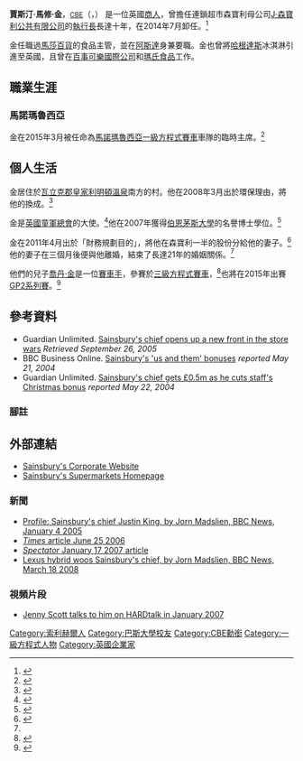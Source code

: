 {{noteTA
|1 = zh-hans:首席执行官; zh-hant:執行長; zh-cn:首席执行官; zh-hk:行政總裁; zh-tw:執行長; zh-mo:行政總裁;
}}
{{other people|賈斯汀·金}}
{{Infobox person
| name                      = 賈斯汀·金<br>Justin King
| image                     =
| caption                   =
| birth_name                = 賈斯汀·馬修·金
| birth_date                = {{Birth date and age|day=17|month=5|year=1961}}
| birth_place               = [[英格蘭|英格蘭]][[倫敦|倫敦]][[斯特普尼|斯特普尼]]{{Fact|time=2015-03-10T13:14:27+00:00}}
| death_date                =
| death_place               =
| death_cause               =
| residence                 = [[英格蘭|英格蘭]][[倫敦|倫敦]][[瓦立克郡|瓦立克郡]]{{le|哈伯里|Harbury}}
| nationality               = [[英國國籍法|英國]]
| ethnicity                 = [[白種英國人|白種英國人]]
| education                 = {{le|都鐸農莊文法學校|Tudor Grange Grammar School}}
| alma_mater                = {{le|索利赫尔中学六年级学校|Solihull Sixth Form College}}<br />[[巴斯大學|巴斯大學]]
| occupation                = [[實業家|商人]]
| years_active              = 1983年至今
| salary                    = 
| title                     = 曾為J·森寶利公共有限公司執行長
| term                      = 2004－2014年
| predecessor               = {{le|彼得·戴維斯 (商人)|Peter Davis (businessman)|彼得·戴維斯爵士}}（2004年）
| successor                 = {{le|麥克·庫佩|Mike Coupe}}（2014年）
| spouse                    = {{marriage|克萊爾·西蒙斯（Claire Simmons）|1990-05|2011-07}}（離婚）<ref name="Cohen">{{cite news | url=http://www.dailymail.co.uk/news/article-2017887/Sainsburys-boss-revealed-marriage-split-stock-exchange.html | location=London | work=Daily Mail | first=Tamara | last=Cohen | title=The Sainsbury's boss revealed marriage split on the Stock Exchange | date=2011-07-23 | accessdate=2015-03-10 | archive-date=2016-03-04 | archive-url=https://web.archive.org/web/20160304095936/http://www.dailymail.co.uk/news/article-2017887/Sainsburys-boss-revealed-marriage-split-stock-exchange.html | dead-url=no }}</ref>
}}

'''賈斯汀·馬修·金'''，<small>[[CBE|CBE]]</small>（{{lang-en|Justin Matthew King}}，{{bd|1961年|5月17日}}） 是一位英國[[實業家|商人]]，曾擔任連鎖超市森寶利母公司[[森寶利|J·森寶利公共有限公司]]的[[執行長|執行長]]長達十年，在2014年7月卸任。<ref>{{cite news| title=Sainsbury's CEO Justin King to step down in July| author=James Davey| publisher=Reuters| url=http://www.reuters.com/article/2014/01/29/sainsbury-ceo-idUSL5N0L316N20140129| date=2014-01-29| accessdate=2015-03-10| archive-date=2015-10-01| archive-url=https://web.archive.org/web/20151001233304/http://www.reuters.com/article/2014/01/29/sainsbury-ceo-idUSL5N0L316N20140129| dead-url=no}}</ref>

金任職過[[馬莎百貨|馬莎百貨]]的食品主管，並在[[阿斯達_(超市)|阿斯達]]身兼要職。金也曾將[[哈根達斯|哈根達斯]]冰淇淋引進至英國，且曾在[[百事可樂|百事可樂國際公司]]和[[瑪氏食品|瑪氏食品]]工作。

==職業生涯==
===馬諾瑪魯西亞===
{{Main|馬諾車隊}}
金在2015年3月被任命為[[馬諾車隊|馬諾瑪魯西亞]][[一級方程式賽車|一級方程式賽車]]車隊的臨時主席。<ref>{{cite news |url=http://www.abc.net.au/news/2015-03-05/manor-marussia-set-for-melbourne/6281910 |title=Manor Marusia set for Melbourne F1 Grand Prix under new owner Stephen Fitzpatrick |publisher=ABC News |date=2015-03-05 |accessdate=2015-03-05 |archive-date=2016-03-26 |archive-url=https://web.archive.org/web/20160326092916/http://www.abc.net.au/news/2015-03-05/manor-marussia-set-for-melbourne/6281910 |dead-url=no }}</ref>

==個人生活==
金居住於[[瓦立克郡|瓦立克郡]][[皇家利明頓溫泉|皇家利明頓溫泉]]南方的{{le|哈伯里|Harbury}}村。他在2008年3月出於環保理由，將他的{{le|瑪莎拉蒂Quattroporte|Maserati Quattroporte}}換成{{le|凌志LS Hybrid|Lexus LS Hybrid|凌志LS600h L}}。<ref>{{cite news | url=http://news.bbc.co.uk/1/hi/business/7291323.stm | work=BBC News | title=Lexus hybrid woos Sainsbury's chief | date=2008-03-16 | accessdate=2010-05-07 | first=Jorn | last=Madslien | archive-date=2009-03-26 | archive-url=https://web.archive.org/web/20090326232927/http://news.bbc.co.uk/1/hi/business/7291323.stm | dead-url=no }}</ref>

金是[[英國童軍總會|英國童軍總會]]的大使。<ref>{{cite web| url=http://www.scouts.org.uk/supportresources/3232/scouting-ambassadors?cat=55,263| title=Scouting Ambassadors| publisher=www.Scouts.org.uk| year=2010| access-date=2015-03-10| archive-date=2012-03-09| archive-url=https://web.archive.org/web/20120309220153/http://www.scouts.org.uk/supportresources/3232/scouting-ambassadors?cat=55,263| dead-url=no}}</ref>他在2007年獲得[[伯恩茅斯大學|伯恩茅斯大學]]的名譽博士學位。<ref>{{cite web|url=http://www.bournemouth.ac.uk/newsandevents/News/2007/november07/honorary_doctorate_for_sainsbury's_ceo.html|title=Honorary Doctorate for Sainsbury’s CEO|work=Bournemouth University|date=2007-11-22|accessdate=2015-03-10|archive-date=2016-03-04|archive-url=https://web.archive.org/web/20160304025917/http://www.bournemouth.ac.uk/newsandevents/News/2007/november07/honorary_doctorate_for_sainsbury's_ceo.html|dead-url=no}}</ref>

金在2011年4月出於「財務規劃目的」，將他在森寶利一半的股份分給他的妻子。<ref>{{cite news | url=http://www.guardian.co.uk/business/2011/apr/04/sainsburys-boss-gives-half-of-stake-to-wife | location=London | work=The Guardian | first=Simon | last=Goodley | title=Sainsbury's boss gives half his £4m stake in supermarket group to his wife | date=2011-04-04 | accessdate=2015-03-10 | archive-date=2012-09-02 | archive-url=https://web.archive.org/web/20120902184030/http://www.guardian.co.uk/business/2011/apr/04/sainsburys-boss-gives-half-of-stake-to-wife | dead-url=no }}</ref>他的妻子在三個月後便與他離婚，結束了長達21年的婚姻關係。<ref name="Cohen"/>

他們的兒子[[喬丹·金|喬丹·金]]是一位[[賽車手|賽車手]]，參賽於[[三級方程式賽車|三級方程式賽車]]，<ref>{{cite news|url=http://www.telegraph.co.uk/finance/comment/citydiary/9062441/Dashwood-Teen-spirit-drives-Formula-One-ambition-for-the-three-Kings.html|title=Dashwood: Teen spirit drives Formula One ambition for the three Kings|first=Anna|last=2012-02-18|work=Telegraph.co.uk|publisher=[[Telegraph_Media_Group|Telegraph Media Group]]|date=2012-02-05|quote=Jordan King, son of J Sainsbury chief executive Justin|location=London|accessdate=2015-03-10|archive-date=2017-12-03|archive-url=https://web.archive.org/web/20171203043859/http://www.telegraph.co.uk/finance/comment/citydiary/9062441/Dashwood-Teen-spirit-drives-Formula-One-ambition-for-the-three-Kings.html|dead-url=no}}</ref>也將在2015年出賽[[GP2系列賽|GP2系列賽]]。<ref>{{cite news|last1=Pettit|first1=Vince|title=FORMER BRITISH F3 CHAMPION KING JOINS GP2 GRID FOR 2015|url=http://www.thecheckeredflag.co.uk/2015/02/former-british-f3-champion-king-joins-gp2-grid-2015/|accessdate=2015-02-03|work=theCheckeredFlag.co.uk|archive-date=2018-08-28|archive-url=https://web.archive.org/web/20180828170051/https://www.thecheckeredflag.co.uk/2015/02/former-british-f3-champion-king-joins-gp2-grid-2015/|dead-url=no}}</ref>

== 參考資料 ==
*Guardian Unlimited. [http://www.guardian.co.uk/business/story/0,3604,1575225,00.html Sainsbury's chief opens up a new front in the store wars] {{Wayback|url=http://www.guardian.co.uk/business/story/0,3604,1575225,00.html |date=20050923014447 }} ''Retrieved September 26, 2005''
*BBC Business Online. [http://news.bbc.co.uk/1/hi/business/3736155.stm Sainsbury's 'us and them' bonuses] {{Wayback|url=http://news.bbc.co.uk/1/hi/business/3736155.stm |date=20071219175844 }} ''reported May 21, 2004''
*Guardian Unlimited. [http://www.guardian.co.uk/supermarkets/story/0,12784,1222401,00.html Sainsbury's chief gets £0.5m as he cuts staff's Christmas bonus] {{Wayback|url=http://www.guardian.co.uk/supermarkets/story/0,12784,1222401,00.html |date=20040918023136 }} ''reported May 22, 2004''

===腳註===
{{reflist}}
== 外部連結 ==
* [https://web.archive.org/web/20040603024736/http://www.j-sainsbury.co.uk/index.cfm Sainsbury's Corporate Website]
* [https://web.archive.org/web/20080827231837/http://www.sainsbury.co.uk/ Sainsbury's Supermarkets Homepage]

===新聞===
* [http://news.bbc.co.uk/2/hi/business/4104755.stm Profile: Sainsbury's chief Justin King, by Jorn Madslien, BBC News, January 4 2005] {{Wayback|url=http://news.bbc.co.uk/2/hi/business/4104755.stm |date=20200930105210 }}
* [http://business.timesonline.co.uk/tol/business/industry_sectors/retailing/article678778.ece ''Times'' article June 25 2006] {{Wayback|url=http://business.timesonline.co.uk/tol/business/industry_sectors/retailing/article678778.ece |date=20090505175950 }}
* [https://web.archive.org/web/20090111090620/http://www.spectator.co.uk/the-magazine/business/27442/the-struggle-to-make-sainsburys-great-again.thtml ''Spectator'' January 17 2007 article]
* [http://news.bbc.co.uk/2/hi/business/7291323.stm Lexus hybrid woos Sainsbury's chief, by Jorn Madslien, BBC News, March 18 2008] {{Wayback|url=http://news.bbc.co.uk/2/hi/business/7291323.stm |date=20190616192224 }}

===視頻片段===
* [http://www.bbc.co.uk/newsa/n5ctrl/progs/07/hardtalk/king03jan.ram Jenny Scott talks to him on HARDtalk in January 2007] {{Wayback|url=http://www.bbc.co.uk/newsa/n5ctrl/progs/07/hardtalk/king03jan.ram |date=20110629141030 }}

{{馬諾F1車隊}}

{{DEFAULTSORT:King, Justin}}
[[Category:索利赫爾人|Category:索利赫爾人]]
[[Category:巴斯大學校友|Category:巴斯大學校友]]
[[Category:CBE勳銜|Category:CBE勳銜]]
[[Category:一級方程式人物|Category:一級方程式人物]]
[[Category:英國企業家|Category:英國企業家]]